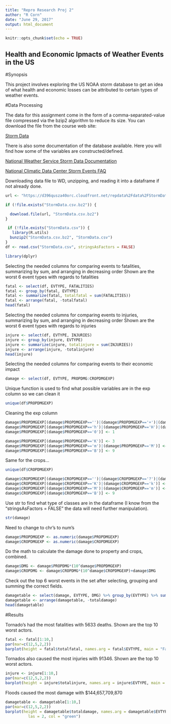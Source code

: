 ---
title: "Repro Research Proj 2"
author: "R Corn"
date: "June 29, 2017"
output: html_document
---

```{r setup, include=FALSE}
knitr::opts_chunk$set(echo = TRUE)
```

## Health and Economic Ipmacts of Weather Events in the US

#Synopsis

This project involves exploring the US NOAA storm database to get an idea of what health and economic losses can be attributed to certain types of weather events.  


#Data Processing

The data for this assignment come in the form of a comma-separated-value file compressed via the bzip2 algorithm to reduce its size. You can download the file from the course web site:

[Storm Data](https://d396qusza40orc.cloudfront.net/repdata%2Fdata%2FStormData.csv.bz2)

There is also some documentation of the database available. Here you will find how some of the variables are constructed/defined.

[National Weather Service Storm Data Documentation](https://d396qusza40orc.cloudfront.net/repdata%2Fpeer2_doc%2Fpd01016005curr.pdf)

[National Climatic Data Center Storm Events FAQ](https://d396qusza40orc.cloudfront.net/repdata%2Fpeer2_doc%2FNCDC%20Storm%20Events-FAQ%20Page.pdf)



Downloading data file to WD, unzipping, and reading it into a dataframe if not already done.  

```{r loading}

url <- "https://d396qusza40orc.cloudfront.net/repdata%2Fdata%2FStormData.csv.bz2"

if (!file.exists("StormData.csv.bz2")) {

  download.file(url, "StormData.csv.bz2")
}

 if (!file.exists("StormData.csv")) {
   library(R.utils)
  bunzip2("StormData.csv.bz2", "StormData.csv")
}
df <- read.csv("StormData.csv", stringsAsFactors = FALSE)

library(dplyr)
```


Selecting the needed columns for comparing events to fatalities, summarizing by sum, and arranging in decreasing order
Shown are the worst 6 event types with regards to fatalities

```{r }
fatal <- select(df, EVTYPE, FATALITIES)
fatal <- group_by(fatal, EVTYPE)
fatal <- summarize(fatal, totalfatal = sum(FATALITIES))
fatal <- arrange(fatal, -totalfatal)
head(fatal)
```

Selecting the needed columns for comparing events to injuries, summarizing by sum, and arranging in decreasing order
Shown are the worst 6 event types with regards to injuries

```{r }
injure <- select(df, EVTYPE, INJURIES)
injure <- group_by(injure, EVTYPE)
injure <- summarize(injure, totalinjure = sum(INJURIES))
injure <- arrange(injure, -totalinjure)
head(injure)
```


Selecting the needed columns for comparing events to their economic impact

```{r }
damage <- select(df, EVTYPE, PROPDMG:CROPDMGEXP)
```

Unique function is used to find what possible variables are in the exp column so we can clean it

```{r }
unique(df$PROPDMGEXP)
```

Cleaning the exp column

```{r }
damage$PROPDMGEXP[(damage$PROPDMGEXP=='')|(damage$PROPDMGEXP=='+')|(damage$PROPDMGEXP=='?')] <- 1
damage$PROPDMGEXP[(damage$PROPDMGEXP=='h')|(damage$PROPDMGEXP=='H')|(damage$PROPDMGEXP=='-')] <- 1    
damage$PROPDMGEXP[(damage$PROPDMGEXP=='0')] <- 1

damage$PROPDMGEXP[(damage$PROPDMGEXP=='K')] <- 3
damage$PROPDMGEXP[(damage$PROPDMGEXP=='m')|(damage$PROPDMGEXP=='M')] <- 6
damage$PROPDMGEXP[(damage$PROPDMGEXP=='B')] <- 9

```

Same for the crops...

```{r }
unique(df$CROPDMGEXP)

damage$CROPDMGEXP[(damage$CROPDMGEXP=='')|(damage$CROPDMGEXP=='?')|(damage$CROPDMGEXP=='0')] <- 1
damage$CROPDMGEXP[(damage$CROPDMGEXP=='K')|(damage$CROPDMGEXP=='k')] <- 3
damage$CROPDMGEXP[(damage$CROPDMGEXP=='M')|(damage$CROPDMGEXP=='m')] <- 6
damage$CROPDMGEXP[(damage$CROPDMGEXP=='B')] <- 9
```

Use str to find what type of classes are in the dataframe (I know from the "stringsAsFactors = FALSE" the data will need further manipulation).

```{r }
str(damage)
```

Need to change to chr's to num's

```{r }
damage$PROPDMGEXP <- as.numeric(damage$PROPDMGEXP)
damage$CROPDMGEXP <- as.numeric(damage$CROPDMGEXP)
```

Do the math to calculate the damage done to property and crops, combined.

```{r }
damage$DMG <- damage$PROPDMG*(10^damage$PROPDMGEXP)
damage$CROPDMG <- damage$CROPDMG*(10^damage$CROPDMGEXP)+damage$DMG
```

Check out the top 6 worst events in the set after selecting, grouping and summing the correct fields.

```{r }
damagetable <- select(damage, EVTYPE, DMG) %>% group_by(EVTYPE) %>% summarize(totaldamage = sum(DMG))
damagetable <- arrange(damagetable, -totaldamage)
head(damagetable)
```


#Results

Tornado's had the most fatalities with 5633 deaths.  Shown are the top 10 worst actors.

```{r }
fatal <- fatal[1:10,]
par(mar=c(12,5,2,2))
barplot(height = fatal$totalfatal, names.arg = fatal$EVTYPE, main = "Fatalities by Event", las = 2, col = "blue")
```

Tornados also caused the most injuries with 91346.  Shown are the top 10 worst actors.

```{r }
injure <- injure[1:10,]
par(mar=c(12,5,2,2))
barplot(height = injure$totalinjure, names.arg = injure$EVTYPE, main = "Injuries by Event", las = 2, col = "red")
```

Floods caused the most damage with $144,657,709,870 

```{r }
damagetable <- damagetable[1:10,]
par(mar=c(12,5,2,2))
barplot(height = damagetable$totaldamage, names.arg = damagetable$EVTYPE, main = "Cost of Damage by Event", 
          las = 2, col = "green")
```
